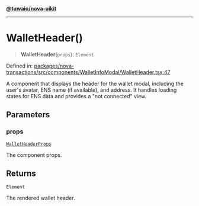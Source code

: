 [**@tuwaio/nova-uikit**](../../../README.md)

***

# WalletHeader()

> **WalletHeader**(`props`): `Element`

Defined in: [packages/nova-transactions/src/components/WalletInfoModal/WalletHeader.tsx:47](https://github.com/TuwaIO/nova-uikit/blob/3e65053a3ef978515e6fefc215ba06ba9a29842e/packages/nova-transactions/src/components/WalletInfoModal/WalletHeader.tsx#L47)

A component that displays the header for the wallet modal, including the user's avatar,
ENS name (if available), and address. It handles loading states for ENS data and
provides a "not connected" view.

## Parameters

### props

[`WalletHeaderProps`](../interfaces/WalletHeaderProps.md)

The component props.

## Returns

`Element`

The rendered wallet header.
